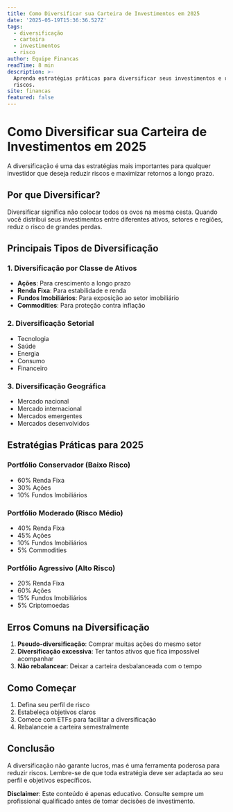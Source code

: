 ```yaml
---
title: Como Diversificar sua Carteira de Investimentos em 2025
date: '2025-05-19T15:36:36.527Z'
tags:
  - diversificação
  - carteira
  - investimentos
  - risco
author: Equipe Financas
readTime: 8 min
description: >-
  Aprenda estratégias práticas para diversificar seus investimentos e reduzir
  riscos.
site: financas
featured: false
---
```



# Como Diversificar sua Carteira de Investimentos em 2025

A diversificação é uma das estratégias mais importantes para qualquer investidor que deseja reduzir riscos e maximizar retornos a longo prazo.

## Por que Diversificar?

Diversificar significa não colocar todos os ovos na mesma cesta. Quando você distribui seus investimentos entre diferentes ativos, setores e regiões, reduz o risco de grandes perdas.

## Principais Tipos de Diversificação

### 1. Diversificação por Classe de Ativos
- **Ações**: Para crescimento a longo prazo
- **Renda Fixa**: Para estabilidade e renda
- **Fundos Imobiliários**: Para exposição ao setor imobiliário
- **Commodities**: Para proteção contra inflação

### 2. Diversificação Setorial
- Tecnologia
- Saúde
- Energia
- Consumo
- Financeiro

### 3. Diversificação Geográfica
- Mercado nacional
- Mercado internacional
- Mercados emergentes
- Mercados desenvolvidos

## Estratégias Práticas para 2025

### Portfólio Conservador (Baixo Risco)
- 60% Renda Fixa
- 30% Ações
- 10% Fundos Imobiliários

### Portfólio Moderado (Risco Médio)
- 40% Renda Fixa
- 45% Ações
- 10% Fundos Imobiliários
- 5% Commodities

### Portfólio Agressivo (Alto Risco)
- 20% Renda Fixa
- 60% Ações
- 15% Fundos Imobiliários
- 5% Criptomoedas

## Erros Comuns na Diversificação

1. **Pseudo-diversificação**: Comprar muitas ações do mesmo setor
2. **Diversificação excessiva**: Ter tantos ativos que fica impossível acompanhar
3. **Não rebalancear**: Deixar a carteira desbalanceada com o tempo

## Como Começar

1. Defina seu perfil de risco
2. Estabeleça objetivos claros
3. Comece com ETFs para facilitar a diversificação
4. Rebalanceie a carteira semestralmente

## Conclusão

A diversificação não garante lucros, mas é uma ferramenta poderosa para reduzir riscos. Lembre-se de que toda estratégia deve ser adaptada ao seu perfil e objetivos específicos.

**Disclaimer**: Este conteúdo é apenas educativo. Consulte sempre um profissional qualificado antes de tomar decisões de investimento.
            
